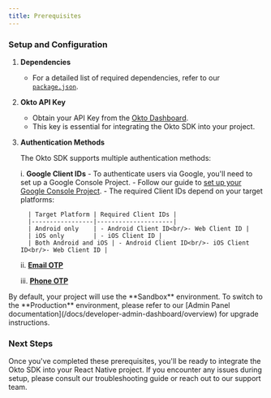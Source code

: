 ```yaml
---
title: Prerequisites
---
```



### Setup and Configuration

1. **Dependencies**
   - For a detailed list of required dependencies, refer to our [`package.json`](https://github.com/okto-hq/okto-sdk-react-native-starter-repo/blob/main/package.json).

2. **Okto API Key**
   - Obtain your API Key from the [Okto Dashboard](https://dashboard.okto.tech/).
   - This key is essential for integrating the Okto SDK into your project.

3. **Authentication Methods**

   The Okto SDK supports multiple authentication methods:

      i. **Google Client IDs**
         - To authenticate users via Google, you'll need to set up a Google Console Project.
         - Follow our guide to [set up your Google Console Project](/docs/react-native-sdk/advanced-sdk-config/authenticate-users/google-oauth/google-console-setup).
         - The required Client IDs depend on your target platforms:

         | Target Platform | Required Client IDs |
         |-----------------|---------------------|
         | Android only    | - Android Client ID<br/>- Web Client ID |
         | iOS only        | - iOS Client ID |
         | Both Android and iOS | - Android Client ID<br/>- iOS Client ID<br/>- Web Client ID |
      
      ii. [**Email OTP**](/docs/react-native-sdk/advanced-sdk-config/authenticate-users/email-otp)

      iii. [**Phone OTP**](/docs/react-native-sdk/advanced-sdk-config/authenticate-users/phone-otp)

<Callout title="Environment Configuration">
By default, your project will use the **Sandbox** environment. To switch to the **Production** environment, please refer to our [Admin Panel documentation](/docs/developer-admin-dashboard/overview) for upgrade instructions.
</Callout>

### Next Steps

Once you've completed these prerequisites, you'll be ready to integrate the Okto SDK into your React Native project. If you encounter any issues during setup, please consult our troubleshooting guide or reach out to our support team.